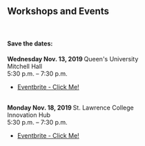 
<h2> Workshops and Events </h2>
<br />
<h4>Save the dates:</h4>

<Card body outline color="info">
<CardTitle><strong> Wednesday Nov. 13, 2019 </strong></CardTitle>

<CardText>
Queen's University <br/>
Mitchell Hall  <br/>
5:30 p.m. – 7:30 p.m.<br/>
 
  - <a href="https://www.eventbrite.ca/e/mayors-innovation-challenge-workshop-queens-university-tickets-76489948495" name="start">Eventbrite - Click Me!</a> 
 
<br/>
</CardText></Card> 

<Card body outline color="info">
<CardTitle><strong> Monday Nov. 18, 2019 </strong></CardTitle>

<CardText>
 St. Lawrence College <br/>
Innovation Hub <br />
5:30 p.m. – 7:30 p.m.<br/>
 
 - <a href="https://www.eventbrite.ca/e/mayors-innovation-challenge-workshop-st-lawrence-college-tickets-76490052807" name="start">Eventbrite - Click Me!</a>

<br/>
</CardText></Card> 
